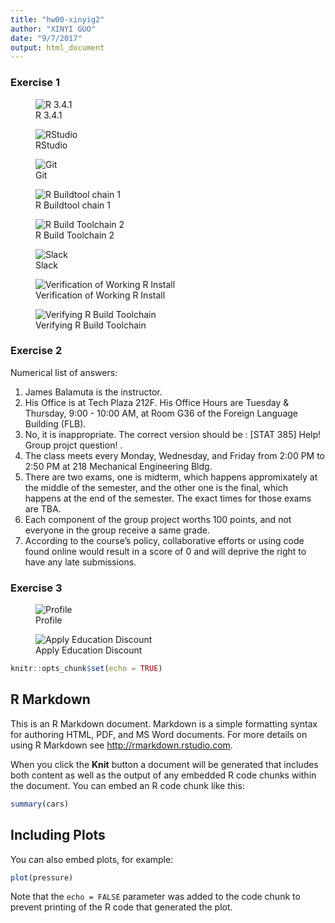 ```yaml
---
title: "hw00-xinyig2"
author: "XINYI GUO"
date: "9/7/2017"
output: html_document
---
```



### Exercise 1


![R 3.4.1](R.png)


![RStudio](RStudio.png)


![Git](git.png)


![R Buildtool chain 1 ](RBuildToolchain1.png)


![R Build Toolchain 2 ](RBuildToolchain2.png)


![Slack](Slack.png)


![Verification of Working R Install](workingR.png)


![Verifying R Build Toolchain](toolchain.png)



### Exercise 2

Numerical list of answers:

1. James Balamuta is the instructor.
2. His Office is at Tech Plaza 212F. His Office Hours are Tuesday & Thursday, 9:00 - 10:00 AM, at Room G36 of the Foreign Language Building (FLB).
3. No, it is inappropriate. The correct version should be : [STAT 385] Help! Group projct question! .
4. The class meets every Monday, Wednesday, and Friday from 2:00 PM to 2:50 PM at 218 Mechanical Engineering Bldg.
5. There are two exams, one is midterm, which happens appromixately at the middle of the semester, and the other one is the final, which happens at the end of the semester. The exact times for those exams are TBA.
6. Each component of the group project worths 100 points, and not everyone in the group receive a same grade.
7. According to the course's policy, collaborative efforts or using code found online would result in a score of 0 and will deprive the right to have any late submissions.



### Exercise 3


![Profile](profile.png)


![Apply Education Discount](discount.png)



```r
knitr::opts_chunk$set(echo = TRUE)
```

## R Markdown

This is an R Markdown document. Markdown is a simple formatting syntax for authoring HTML, PDF, and MS Word documents. For more details on using R Markdown see <http://rmarkdown.rstudio.com>.

When you click the **Knit** button a document will be generated that includes both content as well as the output of any embedded R code chunks within the document. You can embed an R code chunk like this:

```r
summary(cars)
```

## Including Plots

You can also embed plots, for example:

```r
plot(pressure)
```

Note that the `echo = FALSE` parameter was added to the code chunk to prevent printing of the R code that generated the plot.
